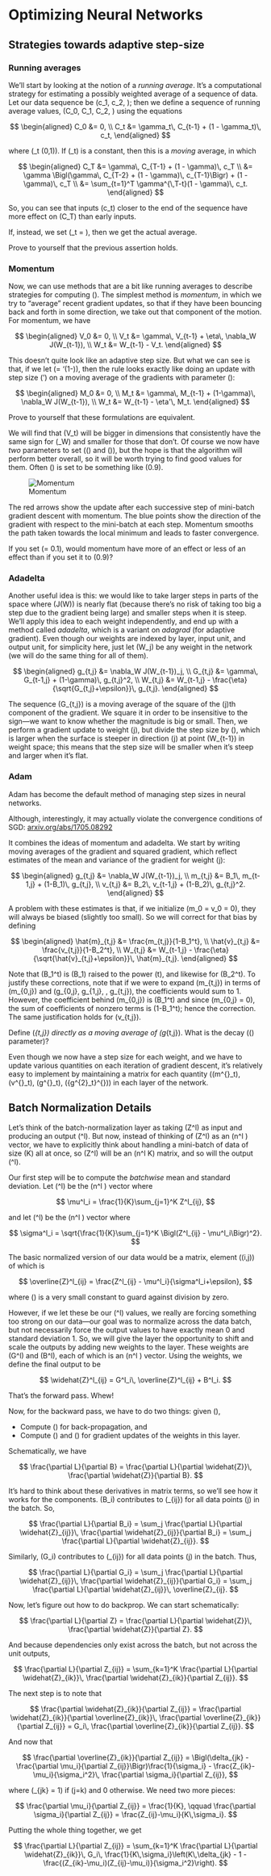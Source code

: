 # Optimizing Neural Networks {#sec-nn-details}

## Strategies towards adaptive step-size {#sec-adaptive-step-size-appendix}

### Running averages

We'll start by looking at the notion of a *running average*. It's a computational strategy for estimating a possibly weighted average of a sequence of data. Let our data sequence be \(c_1, c_2, \ldots\); then we define a sequence of running average values, \(C_0, C_1, C_2, \ldots\) using the equations

$$
\begin{aligned}
  C_0 &= 0, \\
  C_t &= \gamma_t\, C_{t-1} + (1 - \gamma_t)\, c_t,
\end{aligned}
$$

where \(\gamma_t \in (0,1)\). If \(\gamma_t\) is a constant, then this is a *moving* average, in which

$$
\begin{aligned}
  C_T &= \gamma\, C_{T-1} + (1 - \gamma)\, c_T \\
      &= \gamma \Bigl(\gamma\, C_{T-2} + (1 - \gamma)\, c_{T-1}\Bigr) + (1 - \gamma)\, c_T \\
      &= \sum_{t=1}^T \gamma^{\,T-t}(1 - \gamma)\, c_t.
\end{aligned}
$$

So, you can see that inputs \(c_t\) closer to the end of the sequence have more effect on \(C_T\) than early inputs.

If, instead, we set \(\gamma_t = \frac{t-1}{t}\), then we get the actual average.

:::{.study-question-callout}
Prove to yourself that the previous assertion holds.
:::

### Momentum

Now, we can use methods that are a bit like running averages to describe strategies for computing \(\eta\). The simplest method is *momentum*, in which we try to “average” recent gradient updates, so that if they have been bouncing back and forth in some direction, we take out that component of the motion. For momentum, we have

$$
\begin{aligned}
  V_0 &= 0, \\
  V_t &= \gamma\, V_{t-1} + \eta\, \nabla_W J(W_{t-1}), \\
  W_t &= W_{t-1} - V_t.
\end{aligned}
$$

This doesn't quite look like an adaptive step size. But what we can see is that, if we let \(\eta = \eta'(1-\gamma)\), then the rule looks exactly like doing an update with step size \(\eta'\) on a moving average of the gradients with parameter \(\gamma\):

$$
\begin{aligned}
  M_0 &= 0, \\
  M_t &= \gamma\, M_{t-1} + (1-\gamma)\, \nabla_W J(W_{t-1}), \\
  W_t &= W_{t-1} - \eta'\, M_t.
\end{aligned}
$$

:::{.study-question-callout}
Prove to yourself that these formulations are equivalent.
:::

We will find that \(V_t\) will be bigger in dimensions that consistently have the same sign for \(\nabla_W\) and smaller for those that don't. Of course we now have *two* parameters to set (\(\eta\) and \(\gamma\)), but the hope is that the algorithm will perform better overall, so it will be worth trying to find good values for them. Often \(\gamma\) is set to be something like \(0.9\).

::: {.example}
![Momentum](figures/momentum.png){scale=0.7}

The red arrows show the update after each successive step of mini-batch gradient descent with momentum. The blue points show the direction of the gradient with respect to the mini-batch at each step. Momentum smooths the path taken towards the local minimum and leads to faster convergence.
:::

:::{.study-question-callout}
If you set \(\gamma = 0.1\), would momentum have more of an effect or less of an effect than if you set it to \(0.9\)?
:::

### Adadelta

Another useful idea is this: we would like to take larger steps in parts of the space where \(J(W)\) is nearly flat (because there's no risk of taking too big a step due to the gradient being large) and smaller steps when it is steep. We'll apply this idea to each weight independently, and end up with a method called *adadelta*, which is a variant on *adagrad* (for adaptive gradient). Even though our weights are indexed by layer, input unit, and output unit, for simplicity here, just let \(W_j\) be any weight in the network (we will do the same thing for all of them).

$$
\begin{aligned}
  g_{t,j} &= \nabla_W J(W_{t-1})_j, \\
  G_{t,j} &= \gamma\, G_{t-1,j} + (1-\gamma)\, g_{t,j}^2, \\
  W_{t,j} &= W_{t-1,j} - \frac{\eta}{\sqrt{G_{t,j}+\epsilon}}\, g_{t,j}.
\end{aligned}
$$

The sequence \(G_{t,j}\) is a moving average of the square of the \(j\)th component of the gradient. We square it in order to be insensitive to the sign—we want to know whether the magnitude is big or small. Then, we perform a gradient update to weight \(j\), but divide the step size by \(\sqrt{G_{t,j}+\epsilon}\), which is larger when the surface is steeper in direction \(j\) at point \(W_{t-1}\) in weight space; this means that the step size will be smaller when it's steep and larger when it's flat.

### Adam

Adam has become the default method of managing step sizes in neural networks.

:::{.column-margin}
Although, interestingly, it may actually violate the convergence conditions of SGD: [arxiv.org/abs/1705.08292](https://arxiv.org/abs/1705.08292)
:::

It combines the ideas of momentum and adadelta. We start by writing moving averages of the gradient and squared gradient, which reflect estimates of the mean and variance of the gradient for weight \(j\):

$$
\begin{aligned}
  g_{t,j} &= \nabla_W J(W_{t-1})_j, \\
  m_{t,j} &= B_1\, m_{t-1,j} + (1-B_1)\, g_{t,j}, \\
  v_{t,j} &= B_2\, v_{t-1,j} + (1-B_2)\, g_{t,j}^2.
\end{aligned}
$$

A problem with these estimates is that, if we initialize \(m_0 = v_0 = 0\), they will always be biased (slightly too small). So we will correct for that bias by defining

$$
\begin{aligned}
  \hat{m}_{t,j} &= \frac{m_{t,j}}{1-B_1^t}, \\
  \hat{v}_{t,j} &= \frac{v_{t,j}}{1-B_2^t}, \\
  W_{t,j} &= W_{t-1,j} - \frac{\eta}{\sqrt{\hat{v}_{t,j}+\epsilon}}\, \hat{m}_{t,j}.
\end{aligned}
$$

Note that \(B_1^t\) is \(B_1\) raised to the power \(t\), and likewise for \(B_2^t\). To justify these corrections, note that if we were to expand \(m_{t,j}\) in terms of \(m_{0,j}\) and \(g_{0,j}, g_{1,j}, \dots, g_{t,j}\), the coefficients would sum to 1. However, the coefficient behind \(m_{0,j}\) is \(B_1^t\) and since \(m_{0,j} = 0\), the sum of coefficients of nonzero terms is \(1-B_1^t\); hence the correction. The same justification holds for \(v_{t,j}\).

:::{.study-question-callout}
Define \(\hat{m}_{t,j}\) directly as a moving average of \(g_{t,j}\). What is the decay (\(\gamma\) parameter)?
:::

Even though we now have a step size for each weight, and we have to update various quantities on each iteration of gradient descent, it's relatively easy to implement by maintaining a matrix for each quantity (\(m^{\ell}_t\), \(v^{\ell}_t\), \(g^{\ell}_t\), \({g^{2}_t}^{\ell}\)) in each layer of the network.

## Batch Normalization Details {#sec-batch-norm-appendix}

Let's think of the batch-normalization layer as taking \(Z^l\) as input and producing an output \(\widehat{Z}^l\). But now, instead of thinking of \(Z^l\) as an \(n^l \times 1\) vector, we have to explicitly think about handling a mini-batch of data of size \(K\) all at once, so \(Z^l\) will be an \(n^l \times K\) matrix, and so will the output \(\widehat{Z}^l\).

Our first step will be to compute the *batchwise* mean and standard deviation. Let \(\mu^l\) be the \(n^l \times 1\) vector where

$$
\mu^l_i = \frac{1}{K}\sum_{j=1}^K Z^l_{ij},
$$

and let \(\sigma^l\) be the \(n^l \times 1\) vector where

$$
\sigma^l_i = \sqrt{\frac{1}{K}\sum_{j=1}^K \Bigl(Z^l_{ij} - \mu^l_i\Bigr)^2}.
$$

The basic normalized version of our data would be a matrix, element \((i,j)\) of which is

$$
\overline{Z}^l_{ij} = \frac{Z^l_{ij} - \mu^l_i}{\sigma^l_i+\epsilon},
$$

where \(\epsilon\) is a very small constant to guard against division by zero.

However, if we let these be our \(\widehat{Z}^l\) values, we really are forcing something too strong on our data—our goal was to normalize across the data batch, but not necessarily force the output values to have exactly mean 0 and standard deviation 1. So, we will give the layer the opportunity to shift and scale the outputs by adding new weights to the layer. These weights are \(G^l\) and \(B^l\), each of which is an \(n^l \times 1\) vector. Using the weights, we define the final output to be

$$
\widehat{Z}^l_{ij} = G^l_i\, \overline{Z}^l_{ij} + B^l_i.
$$

That's the forward pass. Whew!

Now, for the backward pass, we have to do two things: given \(\frac{\partial L}{\partial \widehat{Z}^l}\),

- Compute \(\frac{\partial L}{\partial Z^l}\) for back-propagation, and  
- Compute \(\frac{\partial L}{\partial G^l}\) and \(\frac{\partial L}{\partial B^l}\) for gradient updates of the weights in this layer.

Schematically, we have

$$
\frac{\partial L}{\partial B} = \frac{\partial L}{\partial \widehat{Z}}\, \frac{\partial \widehat{Z}}{\partial B}.
$$

It's hard to think about these derivatives in matrix terms, so we'll see how it works for the components. \(B_i\) contributes to \(\widehat{Z}_{ij}\) for all data points \(j\) in the batch. So,

$$
\frac{\partial L}{\partial B_i} = \sum_j \frac{\partial L}{\partial \widehat{Z}_{ij}}\, \frac{\partial \widehat{Z}_{ij}}{\partial B_i} = \sum_j \frac{\partial L}{\partial \widehat{Z}_{ij}}.
$$

Similarly, \(G_i\) contributes to \(\widehat{Z}_{ij}\) for all data points \(j\) in the batch. Thus,

$$
\frac{\partial L}{\partial G_i} = \sum_j \frac{\partial L}{\partial \widehat{Z}_{ij}}\, \frac{\partial \widehat{Z}_{ij}}{\partial G_i} = \sum_j \frac{\partial L}{\partial \widehat{Z}_{ij}}\, \overline{Z}_{ij}.
$$

Now, let's figure out how to do backprop. We can start schematically:

$$
\frac{\partial L}{\partial Z} = \frac{\partial L}{\partial \widehat{Z}}\, \frac{\partial \widehat{Z}}{\partial Z}.
$$

And because dependencies only exist across the batch, but not across the unit outputs,

$$
\frac{\partial L}{\partial Z_{ij}} = \sum_{k=1}^K \frac{\partial L}{\partial \widehat{Z}_{ik}}\, \frac{\partial \widehat{Z}_{ik}}{\partial Z_{ij}}.
$$

The next step is to note that

$$
\frac{\partial \widehat{Z}_{ik}}{\partial Z_{ij}} = \frac{\partial \widehat{Z}_{ik}}{\partial \overline{Z}_{ik}}\, \frac{\partial \overline{Z}_{ik}}{\partial Z_{ij}} = G_i\, \frac{\partial \overline{Z}_{ik}}{\partial Z_{ij}}.
$$

And now that

$$
\frac{\partial \overline{Z}_{ik}}{\partial Z_{ij}} = \Bigl(\delta_{jk} - \frac{\partial \mu_i}{\partial Z_{ij}}\Bigr)\frac{1}{\sigma_i} - \frac{Z_{ik}-\mu_i}{\sigma_i^2}\, \frac{\partial \sigma_i}{\partial Z_{ij}},
$$

where \(\delta_{jk} = 1\) if \(j=k\) and 0 otherwise. We need two more pieces:

$$
\frac{\partial \mu_i}{\partial Z_{ij}} = \frac{1}{K}, \qquad
\frac{\partial \sigma_i}{\partial Z_{ij}} = \frac{Z_{ij}-\mu_i}{K\,\sigma_i}.
$$

Putting the whole thing together, we get

$$
\frac{\partial L}{\partial Z_{ij}} = \sum_{k=1}^K \frac{\partial L}{\partial \widehat{Z}_{ik}}\, G_i\, \frac{1}{K\,\sigma_i}\left(K\,\delta_{jk} - 1 - \frac{(Z_{ik}-\mu_i)(Z_{ij}-\mu_i)}{\sigma_i^2}\right).
$$